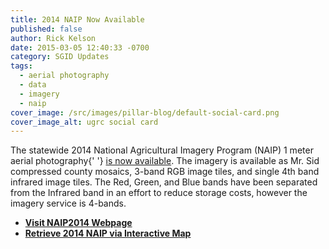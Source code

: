 ```yaml
---
title: 2014 NAIP Now Available
published: false
author: Rick Kelson
date: 2015-03-05 12:40:33 -0700
category: SGID Updates
tags:
  - aerial photography
  - data
  - imagery
  - naip
cover_image: /src/images/pillar-blog/default-social-card.png
cover_image_alt: ugrc social card
---
```



<p>
  The statewide 2014 National Agricultural Imagery Program (NAIP) 1 meter aerial photography{' '}
  <a href="/products/sgid/aerial-photography/naip">is now available</a>. The imagery is available as Mr. Sid compressed
  county mosaics, 3-band RGB image tiles, and single 4th band infrared image tiles. The Red, Green, and Blue bands have
  been separated from the Infrared band in an effort to reduce storage costs, however the imagery service is 4-bands.
</p>
<ul>
  <li>
    <strong>
      <a href="/products/sgid/aerial-photography/naip" target="_blank" rel="noopener">
        Visit NAIP2014 Webpage
      </a>
    </strong>
  </li>
  <li>
    <strong>
      <a href="https://raster.utah.gov/?cat=NAIP%202014%20(1m)" target="_blank" rel="noopener">
        Retrieve 2014 NAIP via Interactive Map
      </a>
    </strong>
  </li>
</ul>

<Contacts subject={frontmatter.title} contactKey="imagery" />

